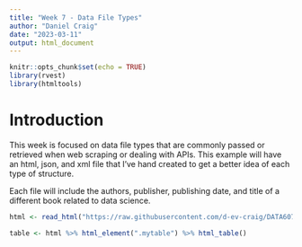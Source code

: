 ```yaml
---
title: "Week 7 - Data File Types"
author: "Daniel Craig"
date: "2023-03-11"
output: html_document
---
```


```r
knitr::opts_chunk$set(echo = TRUE)
library(rvest)
library(htmltools)
```

# Introduction  
  
This week is focused on data file types that are commonly passed or retrieved when web scraping or dealing with APIs. This example will have an html, json, and xml file that I've hand created to get a better idea of each type of structure.  
  
Each file will include the authors, publisher, publishing date, and title of a different book related to data science.  

```r

html <- read_html("https://raw.githubusercontent.com/d-ev-craig/DATA607/main/Week%207%20-%20Web%20Data%20%26%20APIs/html.html")

table <- html %>% html_element(".mytable") %>% html_table()


```

